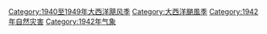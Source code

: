 [[Category:1940至1949年大西洋飓风季|Category:1940至1949年大西洋飓风季]]
[[Category:大西洋颶風季|Category:大西洋颶風季]]
[[Category:1942年自然灾害|Category:1942年自然灾害]]
[[Category:1942年气象|Category:1942年气象]]